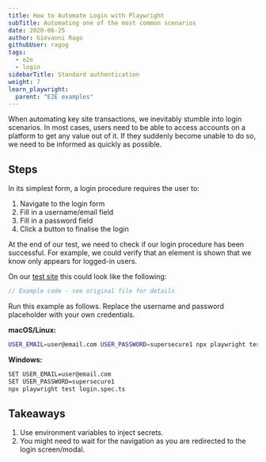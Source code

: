 ```yaml
---
title: How to Automate Login with Playwright
subTitle: Automating one of the most common scenarios
date: 2020-06-25
author: Giovanni Rago
githubUser: ragog
tags:
  - e2e
  - login
sidebarTitle: Standard authentication
weight: 7
learn_playwright:
  parent: "E2E examples"
---
```


When automating key site transactions, we inevitably stumble into login scenarios. In most cases, users need to be able to access accounts on a platform to get any value out of it. If they suddenly become unable to do so, we need to be informed as quickly as possible.



## Steps

In its simplest form, a login procedure requires the user to:

1. Navigate to the login form
2. Fill in a username/email field
3. Fill in a password field
4. Click a button to finalise the login

At the end of our test, we need to check if our login procedure has been successful. For example, we could verify that an element is shown that we know only appears for logged-in users.

On our [test site](https://danube-web.shop/) this could look like the following:

```ts {title="login.spec.ts"}
// Example code - see original file for details
```

Run this example as follows. Replace the username and password placeholder with your own credentials.

**macOS/Linux:**
```bash
USER_EMAIL=user@email.com USER_PASSWORD=supersecure1 npx playwright test login.spec.ts
```

**Windows:**
```bash
SET USER_EMAIL=user@email.com
SET USER_PASSWORD=supersecure1
npx playwright test login.spec.ts
```

## Takeaways
1. Use environment variables to inject secrets.
2. You might need to wait for the navigation as you are redirected to the login screen/modal.

